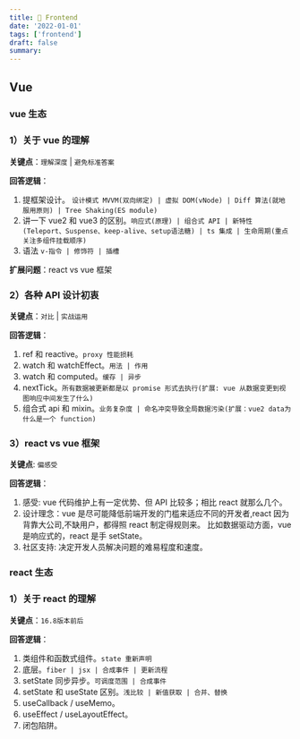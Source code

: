 ```yaml
---
title: 🚀 Frontend
date: '2022-01-01'
tags: ['frontend']
draft: false
summary:
---
```


## Vue

### vue 生态

### 1）关于 vue 的理解

**关键点**：`理解深度` | `避免标准答案`

**回答逻辑**：

1. 提框架设计。 `设计模式 MVVM(双向绑定) | 虚拟 DOM(vNode) | Diff 算法(就地服用原则) | Tree Shaking(ES module)`
2. 讲一下 vue2 和 vue3 的区别。`响应式(原理) | 组合式 API | 新特性(Teleport、Suspense、keep-alive、setup语法糖) | ts 集成 | 生命周期(重点关注多组件挂载顺序)`
3. 语法 `v-指令 | 修饰符 | 插槽`

**扩展问题**：react vs vue 框架

### 2）各种 API 设计初衷

**关键点**：`对比` | `实战运用`

**回答逻辑**：

1. ref 和 reactive。`proxy 性能损耗`
2. watch 和 watchEffect。`用法 | 作用`
3. watch 和 computed。`缓存 | 异步`
4. nextTick。`所有数据被更新都是以 promise 形式去执行(扩展: vue 从数据变更到视图响应中间发生了什么)`
5. 组合式 api 和 mixin。`业务复杂度 | 命名冲突导致全局数据污染(扩展：vue2 data为什么是一个 function)`

### 3）react vs vue 框架

**关键点**: `偏感受`

**回答逻辑**：

1. 感受: vue 代码维护上有一定优势、但 API 比较多；相比 react 就那么几个。
2. 设计理念：vue 是尽可能降低前端开发的门槛来适应不同的开发者,react 因为背靠大公司,不缺用户，都得照 react 制定得规则来。
   比如数据驱动方面，vue 是响应式的，react 是手 setState。
3. 社区支持: 决定开发人员解决问题的难易程度和速度。

### react 生态

### 1）关于 react 的理解

**关键点**：`16.8版本前后`

**回答逻辑**：

1. 类组件和函数式组件。`state 重新声明`
2. 底层。`fiber | jsx | 合成事件 | 更新流程`
3. setState 同步异步。`可调度范围 | 合成事件`
4. setState 和 useState 区别。`浅比较 | 新值获取 | 合并、替换`
5. useCallback / useMemo。
6. useEffect / useLayoutEffect。
7. 闭包陷阱。
